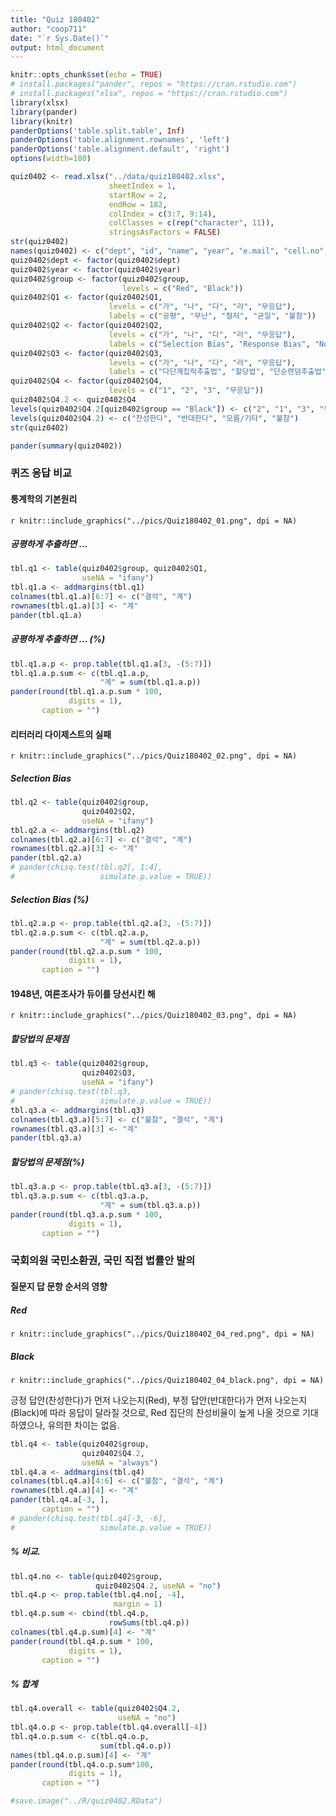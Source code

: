 ```yaml
---
title: "Quiz 180402"
author: "coop711"
date: "`r Sys.Date()`"
output: html_document
---
```


```r
knitr::opts_chunk$set(echo = TRUE)
# install.packages("pander", repos = "https://cran.rstudio.com")
# install.packages("xlsx", repos = "https://cran.rstudio.com")
library(xlsx)
library(pander)
library(knitr)
panderOptions('table.split.table', Inf)
panderOptions('table.alignment.rownames', 'left')
panderOptions('table.alignment.default', 'right')
options(width=180)
```

```r
quiz0402 <- read.xlsx("../data/quiz180402.xlsx", 
                      sheetIndex = 1, 
                      startRow = 2, 
                      endRow = 182, 
                      colIndex = c(3:7, 9:14), 
                      colClasses = c(rep("character", 11)), 
                      stringsAsFactors = FALSE)
str(quiz0402)
names(quiz0402) <- c("dept", "id", "name", "year", "e.mail", "cell.no", "Q1", "Q2", "Q3", "Q4", "group")
quiz0402$dept <- factor(quiz0402$dept)
quiz0402$year <- factor(quiz0402$year)
quiz0402$group <- factor(quiz0402$group, 
                         levels = c("Red", "Black"))
quiz0402$Q1 <- factor(quiz0402$Q1, 
                      levels = c("가", "나", "다", "라", "무응답"), 
                      labels = c("공평", "무난", "철저", "균일", "불참"))
quiz0402$Q2 <- factor(quiz0402$Q2, 
                      levels = c("가", "나", "다", "라", "무응답"), 
                      labels = c("Selection Bias", "Response Bias", "Non-response Bias", "Panel Bias", "불참"))
quiz0402$Q3 <- factor(quiz0402$Q3, 
                      levels = c("가", "나", "다", "라", "무응답"), 
                      labels = c("다단계집락추출법", "할당법", "단순랜덤추출법", "RDD", "불참"))
quiz0402$Q4 <- factor(quiz0402$Q4, 
                      levels = c("1", "2", "3", "무응답"))
quiz0402$Q4.2 <- quiz0402$Q4
levels(quiz0402$Q4.2[quiz0402$group == "Black"]) <- c("2", "1", "3", "무응답")
levels(quiz0402$Q4.2) <- c("찬성한다", "반대한다", "모름/기타", "불참")
str(quiz0402)
```

```r
pander(summary(quiz0402))
```

### 퀴즈 응답 비교

#### 통계학의 기본원리

`r knitr::include_graphics("../pics/Quiz180402_01.png", dpi = NA)`

##### 공평하게 추출하면 ...

```r
tbl.q1 <- table(quiz0402$group, quiz0402$Q1, 
                useNA = "ifany")
tbl.q1.a <- addmargins(tbl.q1)
colnames(tbl.q1.a)[6:7] <- c("결석", "계")
rownames(tbl.q1.a)[3] <- "계"
pander(tbl.q1.a)
```

##### 공평하게 추출하면 ... (%)

```r
tbl.q1.a.p <- prop.table(tbl.q1.a[3, -(5:7)])
tbl.q1.a.p.sum <- c(tbl.q1.a.p, 
                    "계" = sum(tbl.q1.a.p))
pander(round(tbl.q1.a.p.sum * 100, 
             digits = 1), 
       caption = "")
```

#### 리터러리 다이제스트의 실패

`r knitr::include_graphics("../pics/Quiz180402_02.png", dpi = NA)`

##### Selection Bias

```r
tbl.q2 <- table(quiz0402$group, 
                quiz0402$Q2, 
                useNA = "ifany")
tbl.q2.a <- addmargins(tbl.q2)
colnames(tbl.q2.a)[6:7] <- c("결석", "계")
rownames(tbl.q2.a)[3] <- "계"
pander(tbl.q2.a)
# pander(chisq.test(tbl.q2[, 1:4], 
#                   simulate.p.value = TRUE))
```

##### Selection Bias (%)

```r
tbl.q2.a.p <- prop.table(tbl.q2.a[3, -(5:7)])
tbl.q2.a.p.sum <- c(tbl.q2.a.p, 
                    "계" = sum(tbl.q2.a.p))
pander(round(tbl.q2.a.p.sum * 100,
             digits = 1), 
       caption = "")
```

#### 1948년, 여론조사가 듀이를 당선시킨 해

`r knitr::include_graphics("../pics/Quiz180402_03.png", dpi = NA)`

##### 할당법의 문제점

```r
tbl.q3 <- table(quiz0402$group, 
                quiz0402$Q3, 
                useNA = "ifany")
# pander(chisq.test(tbl.q3,
#                   simulate.p.value = TRUE))
tbl.q3.a <- addmargins(tbl.q3)
colnames(tbl.q3.a)[5:7] <- c("불참", "결석", "계")
rownames(tbl.q3.a)[3] <- "계"
pander(tbl.q3.a)
```

##### 할당법의 문제점(%)

```r
tbl.q3.a.p <- prop.table(tbl.q3.a[3, -(5:7)])
tbl.q3.a.p.sum <- c(tbl.q3.a.p, 
                    "계" = sum(tbl.q3.a.p))
pander(round(tbl.q3.a.p.sum * 100, 
             digits = 1), 
       caption = "")
```

### 국회의원 국민소환권, 국민 직접 법률안 발의

#### 질문지 답 문항 순서의 영향

##### Red 

`r knitr::include_graphics("../pics/Quiz180402_04_red.png", dpi = NA)`

##### Black

`r knitr::include_graphics("../pics/Quiz180402_04_black.png", dpi = NA)`

긍정 답안(찬성한다)가 먼저 나오는지(Red), 부정 답안(반대한다)가 먼저 나오는지(Black)에 따라 응답이 달라질 것으로, Red 집단의 찬성비율이 높게 나올 것으로 기대하였으나, 유의한 차이는 없음. 

```r
tbl.q4 <- table(quiz0402$group, 
                quiz0402$Q4.2, 
                useNA = "always")
tbl.q4.a <- addmargins(tbl.q4)
colnames(tbl.q4.a)[4:6] <- c("불참", "결석", "계")
rownames(tbl.q4.a)[4] <- "계"
pander(tbl.q4.a[-3, ],
       caption = "")
# pander(chisq.test(tbl.q4[-3, -6], 
#                   simulate.p.value = TRUE))
```

##### % 비교.  

```r
tbl.q4.no <- table(quiz0402$group, 
                   quiz0402$Q4.2, useNA = "no")
tbl.q4.p <- prop.table(tbl.q4.no[, -4], 
                       margin = 1)
tbl.q4.p.sum <- cbind(tbl.q4.p, 
                      rowSums(tbl.q4.p))
colnames(tbl.q4.p.sum)[4] <- "계"
pander(round(tbl.q4.p.sum * 100, 
             digits = 1), 
       caption = "")
```

##### % 합계

```r
tbl.q4.overall <- table(quiz0402$Q4.2, 
                        useNA = "no")
tbl.q4.o.p <- prop.table(tbl.q4.overall[-4])
tbl.q4.o.p.sum <- c(tbl.q4.o.p, 
                    sum(tbl.q4.o.p))
names(tbl.q4.o.p.sum)[4] <- "계"
pander(round(tbl.q4.o.p.sum*100, 
             digits = 1), 
       caption = "")
```

```r
#save.image("../R/quiz0402.RData")
```